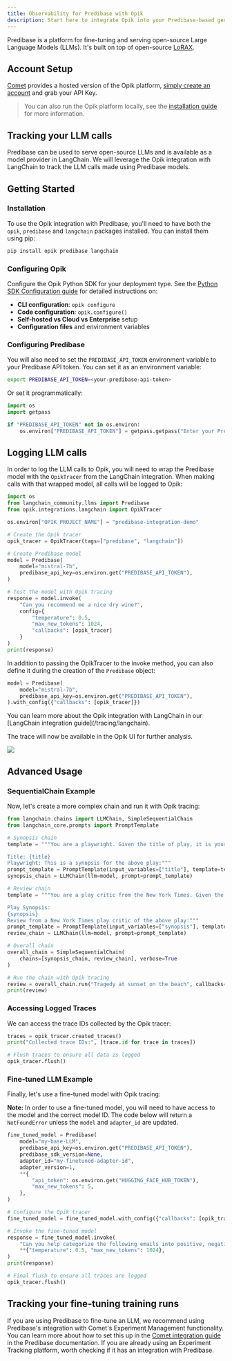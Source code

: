 ```yaml
---
title: Observability for Predibase with Opik
description: Start here to integrate Opik into your Predibase-based genai application for end-to-end LLM observability, unit testing, and optimization.
---
```


Predibase is a platform for fine-tuning and serving open-source Large Language Models (LLMs). It's built on top of open-source [LoRAX](https://loraexchange.ai/).

## Account Setup

[Comet](https://www.comet.com/site?from=llm&utm_source=opik&utm_medium=colab&utm_content=predibase&utm_campaign=opik) provides a hosted version of the Opik platform, [simply create an account](https://www.comet.com/signup?from=llm&utm_source=opik&utm_medium=colab&utm_content=predibase&utm_campaign=opik) and grab your API Key.

> You can also run the Opik platform locally, see the [installation guide](https://www.comet.com/docs/opik/self-host/overview/?from=llm&utm_source=opik&utm_medium=colab&utm_content=predibase&utm_campaign=opik) for more information.

## Tracking your LLM calls

Predibase can be used to serve open-source LLMs and is available as a model provider in LangChain. We will leverage the Opik integration with LangChain to track the LLM calls made using Predibase models.

## Getting Started

### Installation

To use the Opik integration with Predibase, you'll need to have both the `opik`, `predibase` and `langchain` packages installed. You can install them using pip:

```bash
pip install opik predibase langchain
```

### Configuring Opik

Configure the Opik Python SDK for your deployment type. See the [Python SDK Configuration guide](/tracing/sdk_configuration) for detailed instructions on:

- **CLI configuration**: `opik configure`
- **Code configuration**: `opik.configure()`
- **Self-hosted vs Cloud vs Enterprise** setup
- **Configuration files** and environment variables

### Configuring Predibase

You will also need to set the `PREDIBASE_API_TOKEN` environment variable to your Predibase API token. You can set it as an environment variable:

```bash
export PREDIBASE_API_TOKEN=<your-predibase-api-token>
```

Or set it programmatically:

```python
import os
import getpass

if "PREDIBASE_API_TOKEN" not in os.environ:
    os.environ["PREDIBASE_API_TOKEN"] = getpass.getpass("Enter your Predibase API token: ")
```

## Logging LLM calls

In order to log the LLM calls to Opik, you will need to wrap the Predibase model with the `OpikTracer` from the LangChain integration. When making calls with that wrapped model, all calls will be logged to Opik:

```python
import os
from langchain_community.llms import Predibase
from opik.integrations.langchain import OpikTracer

os.environ["OPIK_PROJECT_NAME"] = "predibase-integration-demo"

# Create the Opik tracer
opik_tracer = OpikTracer(tags=["predibase", "langchain"])

# Create Predibase model
model = Predibase(
    model="mistral-7b",
    predibase_api_key=os.environ.get("PREDIBASE_API_TOKEN"),
)

# Test the model with Opik tracing
response = model.invoke(
    "Can you recommend me a nice dry wine?",
    config={
        "temperature": 0.5,
        "max_new_tokens": 1024,
        "callbacks": [opik_tracer]
    }
)
print(response)
```

In addition to passing the OpikTracer to the invoke method, you can also define it during the creation of the `Predibase` object:

```python
model = Predibase(
    model="mistral-7b",
    predibase_api_key=os.environ.get("PREDIBASE_API_TOKEN"),
).with_config({"callbacks": [opik_tracer]})
```

<Tip>
  You can learn more about the Opik integration with LangChain in our [LangChain integration
  guide](/tracing/langchain).
</Tip>

The trace will now be available in the Opik UI for further analysis.

<Frame>
  <img src="/img/tracing/predibase_opik_trace.png" />
</Frame>

## Advanced Usage

### SequentialChain Example

Now, let's create a more complex chain and run it with Opik tracing:

```python
from langchain.chains import LLMChain, SimpleSequentialChain
from langchain_core.prompts import PromptTemplate

# Synopsis chain
template = """You are a playwright. Given the title of play, it is your job to write a synopsis for that title.

Title: {title}
Playwright: This is a synopsis for the above play:"""
prompt_template = PromptTemplate(input_variables=["title"], template=template)
synopsis_chain = LLMChain(llm=model, prompt=prompt_template)

# Review chain
template = """You are a play critic from the New York Times. Given the synopsis of play, it is your job to write a review for that play.

Play Synopsis:
{synopsis}
Review from a New York Times play critic of the above play:"""
prompt_template = PromptTemplate(input_variables=["synopsis"], template=template)
review_chain = LLMChain(llm=model, prompt=prompt_template)

# Overall chain
overall_chain = SimpleSequentialChain(
    chains=[synopsis_chain, review_chain], verbose=True
)

# Run the chain with Opik tracing
review = overall_chain.run("Tragedy at sunset on the beach", callbacks=[opik_tracer])
print(review)
```

### Accessing Logged Traces

We can access the trace IDs collected by the Opik tracer:

```python
traces = opik_tracer.created_traces()
print("Collected trace IDs:", [trace.id for trace in traces])

# Flush traces to ensure all data is logged
opik_tracer.flush()
```

### Fine-tuned LLM Example

Finally, let's use a fine-tuned model with Opik tracing:

**Note:** In order to use a fine-tuned model, you will need to have access to the model and the correct model ID. The code below will return a `NotFoundError` unless the `model` and `adapter_id` are updated.

```python
fine_tuned_model = Predibase(
    model="my-base-LLM",
    predibase_api_key=os.environ.get("PREDIBASE_API_TOKEN"),
    predibase_sdk_version=None,
    adapter_id="my-finetuned-adapter-id",
    adapter_version=1,
    **{
        "api_token": os.environ.get("HUGGING_FACE_HUB_TOKEN"),
        "max_new_tokens": 5,
    },
)

# Configure the Opik tracer
fine_tuned_model = fine_tuned_model.with_config({"callbacks": [opik_tracer]})

# Invoke the fine-tuned model
response = fine_tuned_model.invoke(
    "Can you help categorize the following emails into positive, negative, and neutral?",
    **{"temperature": 0.5, "max_new_tokens": 1024},
)
print(response)

# Final flush to ensure all traces are logged
opik_tracer.flush()
```

## Tracking your fine-tuning training runs

If you are using Predibase to fine-tune an LLM, we recommend using Predibase's integration with Comet's Experiment Management functionality. You can learn more about how to set this up in the [Comet integration guide](https://docs.predibase.com/user-guide/integrations/comet) in the Predibase documentation. If you are already using an Experiment Tracking platform, worth checking if it has an integration with Predibase.
